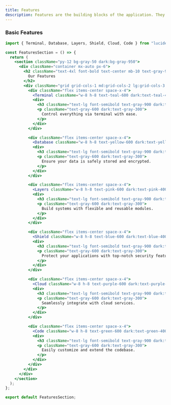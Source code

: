 ```yaml
---
title: Features
description: Features are the building blocks of the application. They are the reusable components that can be used in different parts of the application.
---
```


### Basic Features
<Preview>
<BasicFeatures />
</Preview>

```jsx showLineNumbers
import { Terminal, Database, Layers, Shield, Cloud, Code } from "lucide-react";

const FeaturesSection = () => {
  return (
    <section className="py-12 bg-gray-50 dark:bg-gray-950">
      <div className="container mx-auto px-6">
        <h2 className="text-4xl font-bold text-center mb-10 text-gray-900 dark:text-gray-100">
          Our Features
        </h2>
        <div className="grid grid-cols-1 md:grid-cols-2 lg:grid-cols-3 gap-8">
          <div className="flex items-center space-x-4">
            <Terminal className="w-8 h-8 text-teal-600 dark:text-teal-400" />
            <div>
              <h3 className="text-lg font-semibold text-gray-900 dark:text-gray-100">Command-Line Interface</h3>
              <p className="text-gray-600 dark:text-gray-300">
                Control everything via terminal with ease.
              </p>
            </div>
          </div>

          <div className="flex items-center space-x-4">
            <Database className="w-8 h-8 text-yellow-600 dark:text-yellow-400" />
            <div>
              <h3 className="text-lg font-semibold text-gray-900 dark:text-gray-100">Secure Database</h3>
              <p className="text-gray-600 dark:text-gray-300">
                Ensure your data is safely stored and encrypted.
              </p>
            </div>
          </div>

          <div className="flex items-center space-x-4">
            <Layers className="w-8 h-8 text-pink-600 dark:text-pink-400" />
            <div>
              <h3 className="text-lg font-semibold text-gray-900 dark:text-gray-100">Modular Architecture</h3>
              <p className="text-gray-600 dark:text-gray-300">
                Build systems with flexible and reusable modules.
              </p>
            </div>
          </div>

          <div className="flex items-center space-x-4">
            <Shield className="w-8 h-8 text-blue-600 dark:text-blue-400" />
            <div>
              <h3 className="text-lg font-semibold text-gray-900 dark:text-gray-100">Advanced Security</h3>
              <p className="text-gray-600 dark:text-gray-300">
                Protect your applications with top-notch security features.
              </p>
            </div>
          </div>

          <div className="flex items-center space-x-4">
            <Cloud className="w-8 h-8 text-purple-600 dark:text-purple-400" />
            <div>
              <h3 className="text-lg font-semibold text-gray-900 dark:text-gray-100">Cloud Integration</h3>
              <p className="text-gray-600 dark:text-gray-300">
                Seamlessly integrate with cloud services.
              </p>
            </div>
          </div>

          <div className="flex items-center space-x-4">
            <Code className="w-8 h-8 text-green-600 dark:text-green-400" />
            <div>
              <h3 className="text-lg font-semibold text-gray-900 dark:text-gray-100">Customizable Code</h3>
              <p className="text-gray-600 dark:text-gray-300">
                Easily customize and extend the codebase.
              </p>
            </div>
          </div>
        </div>
      </div>
    </section>
  );
};

export default FeaturesSection;
```